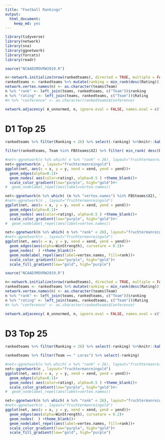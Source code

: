 ```yaml
---
title: "Football Rankings"
output: 
  html_document: 
    keep_md: yes
---
```



```r
library(tidyverse)
library(network)
library(sna)
library(ggnetwork)
library(forcats)
library(readr)
```

```r
source("NCAAD1MOVRW2019.R")
```

```r
n<-network.initialize(nrow(rankedteams), directed = TRUE, multiple = FALSE, loops = TRUE)
rankedteams <- rankedteams %>% mutate(ranking = min_rank(desc(Rating)))
network.vertex.names(n) <- as.character(teams$Team)
n %v% "rank" <- left_join(teams, rankedteams, c("Team"))$ranking
n %v% "rating" <- left_join(teams, rankedteams, c("Team"))$Rating
#n %v% "conference" <- as.character(rankedteams$Conference)

network.adjacency( A_unnormed, n, ignore.eval = FALSE, names.eval = c("WinStrength"))

```

# D1 Top 25 

```r
rankedteams %>% filter(Ranking < 26) %>% select(-ranking) %>%knitr::kable()


```

```r

filter(rankedteams, Team %in% FBSteams$X2) %>% filter( min_rank( desc(Rating)) <26) %>% select(-ranking) %>% knitr::kable()


```

```r
#net<-ggnetwork(n %s% which( n %v% "rank" < 26), layout="fruchtermanreingold")
net<-ggnetwork(n , layout="fruchtermanreingold")
ggplot(net, aes(x = x, y = y, xend = xend, yend = yend))+
  geom_edges(alpha=0.1)+
  geom_nodes( aes(color=rating), alpha=0.5 ) +theme_blank()+
  scale_color_gradient(low="purple", high="gold")#+
#  geom_nodelabel_repel(aes(label=vertex.names))

```


```r
net<-ggnetwork(n %s% which( (n %v% "vertex.names") %in% FBSteams$X2), layout="fruchtermanreingold")
#net<-ggnetwork(n , layout="fruchtermanreingold")
ggplot(net, aes(x = x, y = y, xend = xend, yend = yend))+
  geom_edges(alpha=0.1)+
  geom_nodes( aes(color=rating), alpha=0.5 ) +theme_blank()+
  scale_color_gradient(low="purple", high="gold")#+
#  geom_nodelabel_repel(aes(label=vertex.names))

```


```r
net<-ggnetwork(n %s% which( n %v% "rank" < 26), layout="fruchtermanreingold")
#net<-ggnetwork(n , layout="fruchtermanreingold")
ggplot(net, aes(x = x, y = y, xend = xend, yend = yend))+
  geom_edges(aes(alpha=WinStrength), curvature = 0.2)+
  geom_nodes(  ) +theme_blank()+
  geom_nodelabel_repel(aes(label=vertex.names, fill=rank))+
  scale_color_gradient(low="purple", high="gold")+
  scale_fill_gradient(low="gold", high="purple")


```



```r
source("NCAAD3MOVRW2019.R")
```

```r
n<-network.initialize(nrow(rankedteams), directed = TRUE, multiple = FALSE, loops = TRUE)
rankedteams <- rankedteams %>% mutate(ranking = min_rank(desc(Rating)))
network.vertex.names(n) <- as.character(teams$Team)
n %v% "rank" <- left_join(teams, rankedteams, c("Team"))$ranking
n %v% "rating" <- left_join(teams, rankedteams, c("Team"))$Rating
#n %v% "conference" <- as.character(rankedteams$Conference)

network.adjacency( A_unnormed, n, ignore.eval = FALSE, names.eval = c("WinStrength"))

```

# D3 Top 25 

```r
rankedteams %>% filter(Ranking < 26) %>% select(-ranking) %>%knitr::kable()

rankedteams %>% filter(Team == " Loras") %>% select(-ranking)

```



```r
#net<-ggnetwork(n %s% which( n %v% "rank" < 26), layout="fruchtermanreingold")
net<-ggnetwork(n , layout="fruchtermanreingold")
ggplot(net, aes(x = x, y = y, xend = xend, yend = yend))+
  geom_edges(alpha=0.1)+
  geom_nodes( aes(color=rating), alpha=0.5 ) +theme_blank()+
  scale_color_gradient(low="purple", high="gold")#+
#  geom_nodelabel_repel(aes(label=vertex.names))

```


```r
net<-ggnetwork(n %s% which( n %v% "rank" < 26), layout="fruchtermanreingold")
#net<-ggnetwork(n , layout="fruchtermanreingold")
ggplot(net, aes(x = x, y = y, xend = xend, yend = yend))+
  geom_edges(aes(alpha=WinStrength), curvature = 0.2)+
  geom_nodes(  ) +theme_blank()+
  geom_nodelabel_repel(aes(label=vertex.names, fill=rank))+
  scale_color_gradient(low="purple", high="gold")+
  scale_fill_gradient(low="gold", high="purple")


```